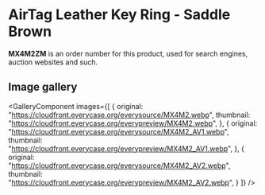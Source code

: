 
# AirTag Leather Key Ring - Saddle Brown

<Callout type='info' emoji='👉🏻'>**MX4M2ZM** is an order number for this product, used for search engines, auction websites and such.</Callout>

## Image gallery

<GalleryComponent
    images={[
      {
        original: "https://cloudfront.everycase.org/everysource/MX4M2.webp",
        thumbnail: "https://cloudfront.everycase.org/everypreview/MX4M2.webp",
      },
      {
        original: "https://cloudfront.everycase.org/everysource/MX4M2_AV1.webp",
        thumbnail: "https://cloudfront.everycase.org/everypreview/MX4M2_AV1.webp",
      },
      {
        original: "https://cloudfront.everycase.org/everysource/MX4M2_AV2.webp",
        thumbnail: "https://cloudfront.everycase.org/everypreview/MX4M2_AV2.webp",
      }
    ]}
  />

